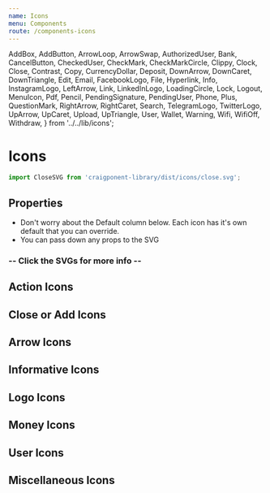 ```yaml
---
name: Icons
menu: Components
route: /components-icons
---
```


  AddBox,
  AddButton,
  ArrowLoop,
  ArrowSwap,
  AuthorizedUser,
  Bank,
  CancelButton,
  CheckedUser,
  CheckMark,
  CheckMarkCircle,
  Clippy,
  Clock,
  Close,
  Contrast,
  Copy,
  CurrencyDollar,
  Deposit,
  DownArrow,
  DownCaret,
  DownTriangle,
  Edit,
  Email,
  FacebookLogo,
  File,
  Hyperlink,
  Info,
  InstagramLogo,
  LeftArrow,
  Link,
  LinkedInLogo,
  LoadingCircle,
  Lock,
  Logout,
  MenuIcon,
  Pdf,
  Pencil,
  PendingSignature,
  PendingUser,
  Phone,
  Plus,
  QuestionMark,
  RightArrow,
  RightCaret,
  Search,
  TelegramLogo,
  TwitterLogo,
  UpArrow,
  UpCaret,
  Upload,
  UpTriangle,
  User,
  Wallet,
  Warning,
  Wifi,
  WifiOff,
  Withdraw,
} from '../../lib/icons';

# Icons

```javascript
import CloseSVG from 'craigponent-library/dist/icons/close.svg';
```

## Properties

* Don't worry about the Default column below. Each icon has it's own default that you can override.
* You can pass down any props to the SVG

<Props of={FacebookLogo} />

### -- Click the SVGs for more info --

## Action Icons

<Playground>
  <CopyIconsRow>
    <CheckMark fillColor="#fff" />
    <CheckMarkCircle />
    <Copy fillColor="#fff" />
    <MenuIcon />
    <Edit fillColor="#fff" />
    <Pencil />
    <Search fillColor="#fff" />
    <Logout fillColor="#fff" />
  </CopyIconsRow>
</Playground>

## Close or Add Icons

<Playground>
  <CopyIconsRow>
    <AddBox fillColor="#fff" />
    <AddButton />
    <Plus fillColor="#fff" />
    <CancelButton />
    <Close fillColor="#fff" />
  </CopyIconsRow>
</Playground>

## Arrow Icons

<Playground>
  <CopyIconsRow>
    <DownCaret fillColor="#fff" />
    <UpCaret fillColor="#fff" />
    <RightCaret fillColor="#fff" />
    <DownArrow fillColor="#fff" />
    <UpArrow fillColor="#fff" />
    <RightArrow fillColor="#fff" />
    <LeftArrow fillColor="#fff" />
    <UpTriangle fillColor="#fff" />
    <DownTriangle fillColor="#fff" />
    <Deposit fillColor="#fff" />
    <Withdraw fillColor="#fff" />
    <Upload fillColor="#fff" />
    <ArrowLoop fillColor="#fff" />
    <ArrowSwap fillColor="#fff" />
  </CopyIconsRow>
</Playground>

## Informative Icons

<Playground>
  <CopyIconsRow>
    <Clock fillColor="#fff" />
    <Info fillColor="#fff" />
    <QuestionMark fillColor="#fff" />
    <Pdf fillColor="#fff"/>
    <Warning />
    <Wifi />
    <WifiOff />
    <LoadingCircle fillColor="#fff" />
  </CopyIconsRow>
</Playground>

## Logo Icons

<Playground>
  <CopyIconsRow>
    <FacebookLogo fillColor="#fff" secondaryColor="transparent" />
    <InstagramLogo fillColor="#fff" />
    <LinkedInLogo fillColor="#fff" />
    <TwitterLogo fillColor="#fff" />
    <TelegramLogo fillColor="#fff" />
  </CopyIconsRow>
</Playground>

## Money Icons

<Playground>
  <CopyIconsRow>
    <Bank />
    <CurrencyDollar fillColor="#fff" />
    <Wallet fillColor="#fff" />
  </CopyIconsRow>
</Playground>

## User Icons

<Playground>
  <CopyIconsRow>
    <User fillColor="#fff"/>
    <CheckedUser fillColor="#fff"/>
    <PendingUser fillColor="#fff"/>
    <AuthorizedUser fillColor="#fff"/>
    <PendingSignature fillColor="#fff"/>
  </CopyIconsRow>
</Playground>

## Miscellaneous Icons

<Playground>
  <CopyIconsRow>
    <Clippy />
    <Email fillColor="#fff" />
    <Phone fillColor="#fff" />
    <File />
    <Link />
    <Hyperlink />
    <Contrast />
    <Lock fillColor="#fff" />
  </CopyIconsRow>
</Playground>
